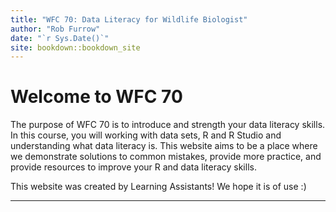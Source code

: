 ```yaml
--- 
title: "WFC 70: Data Literacy for Wildlife Biologist"
author: "Rob Furrow"
date: "`r Sys.Date()`"
site: bookdown::bookdown_site
---
```


# Welcome to WFC 70 {-}

The purpose of WFC 70 is to introduce and strength your data literacy skills. In this course, you will working with data sets, R and R Studio and understanding what data literacy is. This website aims to be a place where we demonstrate solutions to common mistakes, provide more practice, and provide resources to improve your R and data literacy skills.

This website was created by Learning Assistants! We hope it is of use :)


---